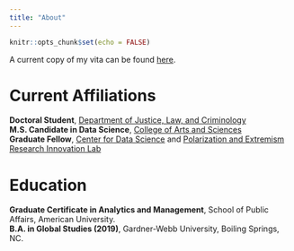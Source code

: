 ```yaml
---
title: "About"
---
```


```r
knitr::opts_chunk$set(echo = FALSE)
```

A current copy of my vita can be found [here](leap_CV.pdf).  

# Current Affiliations
**Doctoral Student**, [Department of Justice, Law, and Criminology](https://www.american.edu/spa/jlc/)  
**M.S. Candidate in Data Science**, [College of Arts and Sciences](https://www.american.edu/programs/shared/data-science/index.cfm)  
**Graduate Fellow**, [Center for Data Science](https://www.american.edu/spa/data-science/index.cfm) and [Polarization and Extremism Research Innovation Lab](https://www.american.edu/centers/university-excellence/peril.cfm)  

# Education
**Graduate Certificate in Analytics and Management**, School of Public Affairs, American University.  
**B.A. in Global Studies (2019)**, Gardner-Webb University, Boiling Springs, NC.  

